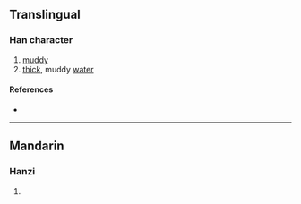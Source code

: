 {{character info/new}}
==Translingual==

===Han character===
{{Han char|rn=85|rad=水|as=22|sn=25|four=30132|canj=EJBV|ids=⿰氵囊}}

# [[muddy]]
# [[thick]], muddy [[water]]

====References====
* {{Han ref|kx=0664.090|dkj=18822|dj=1072.330|hdz=31798.040|uh=7062|ud=28770|bh=F8F5|bd=63733}}

----

==Mandarin==

===Hanzi===
{{cmn-hanzi|pin=[[nǎng]] ([[nang3]])|wg=nang<sup>3</sup>}}

# {{defn|lang=cmn|sort=水22}}